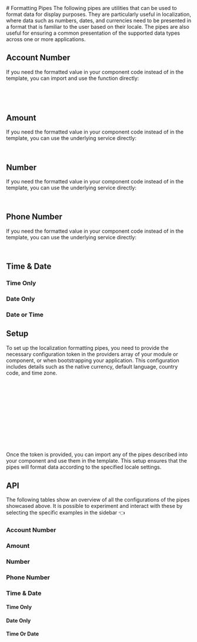 

<Meta title="Pipes/Localization/Formatting" />
# Formatting Pipes
The following pipes are utilities that can be used to format data for display purposes. They are particularly useful in localization, where data such as numbers, dates, and currencies need to be presented in a format that is familiar to the user based on their locale. The pipes are also useful for ensuring a common presentation of the supported data types across one or more applications.

## Account Number 
<Description of={AccountNumberStories.default} />
<Description of={AccountNumberStories.Account_Number} />
<Canvas of={AccountNumberStories.Account_Number} />
If you need the formatted value in your component code instead of in the template, you can import and use the function directly:

```ts
import { formatAccountNumber } from '@kirbydesign/extensions-angular/localization';

formatAccountNumber(value: AccountNumber);
```

## Amount 
<Description of={AmountStories.default} />
<Description of={AmountStories.AmountDKK} />
<Canvas of={AmountStories.AmountDKK} />
<Description of={AmountStories.AmountCurrentMapping} />
<Canvas of={AmountStories.AmountCurrentMapping} />
<Description of={AmountStories.AmountUSD} />
<Canvas of={AmountStories.AmountUSD} />

If you need the formatted value in your component code instead of in the template, you can use the underlying service directly:

```ts
AmountService.formatAmount(amount: Amount, amountServiceConfiguration?: AmountServiceConfiguration)
```

## Number 
<Description of={NumberStories.default} />
<Description of={NumberStories.FormatNumber} />
<Canvas of={NumberStories.FormatNumber} />

If you need the formatted value in your component code instead of in the template, you can use the underlying service directly:

```ts
FormatNumberService.formatNumber(value: number, digitsInfo: string);
```

## Phone Number
<Description of={PhoneNumberStories.PhoneNumber} /> 
<Canvas of={PhoneNumberStories.PhoneNumber} />

If you need the formatted value in your component code instead of in the template, you can use the underlying service directly:

```ts
PhoneNumberService.formatPhoneNumber(phoneNumber: PhoneNumber | string, chunk?: number, showCountryCode?: boolean);
```


## Time & Date
### Time Only
<Description of={TimeOnlyStories.default} />
<Canvas of={TimeOnlyStories.TimeOnly} />

### Date Only
<Description of={DateOnlyStories.default} />
<Canvas of={DateOnlyStories.DateOnly} />

### Date or Time
<Description of={TimeOrDateStories.default} /> 
<Canvas of={TimeOrDateStories.TimeOrDate} />

## Setup

To set up the localization formatting pipes, you need to provide the necessary configuration token in the providers array of your module or component, or when bootstrapping your application. This configuration includes details such as the native currency, default language, country code, and time zone.

```ts
import { provideKirbyExtensionsLocalizationToken } from '@kirbydesign/extensions-angular/localization';

providers: [
    provideKirbyExtensionsLocalizationToken(() => ({
        nativeCurrency: 'DKK', /* @example 'DKK | kr. | EUR' */
        currencyMappings: { DKK: 'kr.' },
        defaultLang: 'da',
        countryCode: '+45',
        timeZone: 'Europe/Copenhagen',
    })),
    // other providers
],
```

Once the token is provided, you can import any of the pipes described into your component and use them in the template. This setup ensures that the pipes will format data according to the specified locale settings.

## API
The following tables show an overview of all the configurations of the pipes showcased above.
It is possible to experiment and interact with these by selecting the specific examples in the sidebar 👈

### Account Number
<Controls of={AccountNumberStories.Account_Number} />

### Amount
<Controls of={AmountStories.AmountDKK} />

### Number
<Controls of={NumberStories.FormatNumber} /> 

### Phone Number
<Controls of={PhoneNumberStories.PhoneNumber} /> 

### Time & Date

#### Time Only
<Controls of={TimeOnlyStories.TimeOnly} /> 

#### Date Only
<Controls of={DateOnlyStories.DateOnly} /> 

#### Time Or Date
<Controls of={TimeOrDateStories.TimeOrDate} /> 
